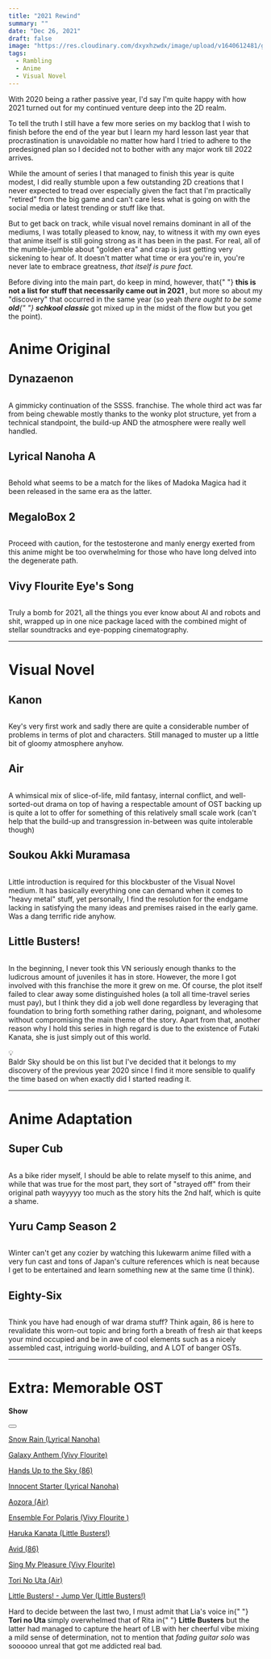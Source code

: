 ```yaml
---
title: "2021 Rewind"
summary: ""
date: "Dec 26, 2021"
draft: false
image: "https://res.cloudinary.com/dxyxhzwdx/image/upload/v1640612481/gaftonosh/2021/12/2021-rewindd.webp"
tags:
  - Rambling
  - Anime
  - Visual Novel
---
```


<div className="richtext pb-8">
  <p>
    With 2020 being a rather passive year, I'd say I'm quite happy with how 2021
    turned out for my continued venture deep into the 2D realm.
  </p>
  <p>
    To tell the truth I still have a few more series on my backlog that I wish
    to finish before the end of the year but I learn my hard lesson last year
    that procrastination is unavoidable no matter how hard I tried to adhere to
    the predesigned plan so I decided not to bother with any major work till
    2022 arrives.
  </p>
  <p>
    While the amount of series I that managed to finish this year is quite
    modest, I did really stumble upon a few outstanding 2D creations that I
    never expected to tread over especially given the fact that I'm practically
    "retired" from the big game and can't care less what is going on with the
    social media or latest trending or stuff like that.
  </p>
  <p>
    But to get back on track, while visual novel remains dominant in all of the
    mediums, I was totally pleased to know, nay, to witness it with my own eyes
    that anime itself is still going strong as it has been in the past. For
    real, all of the mumble-jumble about "golden era" and crap is just getting
    very sickening to hear of. It doesn't matter what time or era you're in,
    you're never late to embrace greatness, <em>that itself is pure fact.</em>
  </p>
  <p>
    Before diving into the main part, do keep in mind, however, that{" "}
    <strong>
      this is not a list for stuff that necessarily came out in 2021
    </strong>
    , but more so about my "discovery" that occurred in the same year (so yeah <em>
      there ought to be some <strong>old</strong>{" "}
      <strong>schkool classic</strong>
    </em> got mixed up in the midst of the flow but you get the point).
  </p>
  <h1 id="anime-original">Anime Original</h1>
  <h2 id="dynazaenon">Dynazaenon</h2>
  <figure className="kg-card kg-image-card">
    <img
      className="kg-image hoverZoomLink"
      src="http://testghost.mo.cloudinary.net/image/upload/q_80/v1/gaftonosh/2021/10/2021-05-15-23_24_39-Greenshot-2.webp"
      alt=""
      loading="lazy"
    />
  </figure>
  <p>
    A gimmicky continuation of the SSSS. franchise. The whole third act was far
    from being chewable mostly thanks to the wonky plot structure, yet from a
    technical standpoint, the build-up AND the atmosphere were really well
    handled.
  </p>
  <h2 id="lyrical-nanoha-a">Lyrical Nanoha A</h2>
  <figure className="kg-card kg-image-card">
    <img
      className="kg-image hoverZoomLink"
      src="http://res.cloudinary.com/dxyxhzwdx/image/upload/q_80/v1/gaftonosh/2021/12/reinforce.webp"
      alt=""
      loading="lazy"
      height={674}
      width={1199}
    />
  </figure>
  <p>
    Behold what seems to be a match for the likes of Madoka Magica had it been
    released in the same era as the latter.
  </p>
  <h2 id="megalobox-2">MegaloBox 2</h2>
  <figure className="kg-card kg-image-card">
    <img
      className="kg-image hoverZoomLink"
      src="https://testghost.mo.cloudinary.net/image/upload/q_80/v1/gaftonosh/2021/10/2021-06-27-09_05_29-Greenshot-3.webp"
      alt=""
      loading="lazy"
    />
  </figure>
  <p>
    Proceed with caution, for the testosterone and manly energy exerted from
    this anime might be too overwhelming for those who have long delved into the
    degenerate path.
  </p>
  <h2 id="vivy-flourite-eyes-song">Vivy Flourite Eye's Song</h2>
  <figure className="kg-card kg-image-card">
    <img
      className="kg-image hoverZoomLink"
      src="http://testghost.mo.cloudinary.net/image/upload/q_80/v1/gaftonosh/2021/10/zcxve4sjsj371.webp"
      alt=""
      loading="lazy"
    />
  </figure>
  <p>
    Truly a bomb for 2021, all the things you ever know about AI and robots and
    shit, wrapped up in one nice package laced with the combined might of
    stellar soundtracks and eye-popping cinematography.
  </p>
  <hr />
  <h1 id="visual-novel">Visual Novel</h1>
  <h2 id="kanon">Kanon</h2>
  <figure className="kg-card kg-image-card">
    <img
      className="kg-image hoverZoomLink"
      src="http://res.cloudinary.com/dxyxhzwdx/image/upload/q_80/v1/gaftonosh/2021/12/129955340_729829230969513_4502461709056481701_n.webp"
      alt=""
      loading="lazy"
      height={613}
      width={1090}
    />
  </figure>
  <p>
    Key's very first work and sadly there are quite a considerable number of
    problems in terms of plot and characters. Still managed to muster up a
    little bit of gloomy atmosphere anyhow.
  </p>
  <h2 id="air">Air</h2>
  <figure className="kg-card kg-image-card">
    <img
      className="kg-image hoverZoomLink"
      src="http://testghost.mo.cloudinary.net/image/upload/q_80/v1/gaftonosh/2021/11/43688-ritter.webp"
      alt=""
      loading="lazy"
    />
  </figure>
  <p>
    A whimsical mix of slice-of-life, mild fantasy, internal conflict, and
    well-sorted-out drama on top of having a respectable amount of OST backing
    up is quite a lot to offer for something of this relatively small scale work
    (can't help that the build-up and transgression in-between was quite
    intolerable though)
  </p>
  <h2 id="soukou-akki-muramasa">Soukou Akki Muramasa</h2>
  <figure className="kg-card kg-image-card">
    <img
      className="kg-image hoverZoomLink"
      src="http://testghost.mo.cloudinary.net/image/upload/q_80/v1/gaftonosh/2021/10/2021-09-03_17_35_09-Full_Metal_Daemon_Muramasa_ver1.00.webp"
      alt=""
      loading="lazy"
    />
  </figure>
  <p>
    Little introduction is required for this blockbuster of the Visual Novel
    medium. It has basically everything one can demand when it comes to "heavy
    metal" stuff, yet personally, I find the resolution for the endgame lacking
    in satisfying the many ideas and premises raised in the early game. Was a
    dang terrific ride anyhow.
  </p>
  <h2 id="little-busters">Little Busters!</h2>
  <figure className="kg-card kg-image-card">
    <img
      className="kg-image hoverZoomLink"
      src="http://testghost.mo.cloudinary.net/image/upload/q_80/v1/gaftonosh/2021/10/20210718123630_1-2-1.webp"
      alt=""
      loading="lazy"
    />
  </figure>
  <p>
    In the beginning, I never took this VN seriously enough thanks to the
    ludicrous amount of juveniles it has in store. However, the more I got
    involved with this franchise the more it grew on me. Of course, the plot
    itself failed to clear away some distinguished holes (a toll all time-travel
    series must pay), but I think they did a job well done regardless by
    leveraging that foundation to bring forth something rather daring, poignant,
    and wholesome without compromising the main theme of the story. Apart from
    that, another reason why I hold this series in high regard is due to the
    existence of Futaki Kanata, she is just simply out of this world.
  </p>
  <div className="kg-card kg-callout-card kg-callout-card-white">
    <div className="kg-callout-emoji">💡</div>
    <div className="kg-callout-text">
      Baldr Sky should be on this list but I've decided that it belongs to my
      discovery of the previous year 2020 since I find it more sensible to
      qualify the time based on when exactly did I started reading it.
    </div>
  </div>
  <hr />
  <h1 id="anime-adaptation">Anime Adaptation</h1>
  <h2 id="super-cub">Super Cub</h2>
  <figure className="kg-card kg-image-card">
    <img
      className="kg-image hoverZoomLink"
      src="http://res.cloudinary.com/dxyxhzwdx/image/upload/q_80/v1/gaftonosh/2021/12/Super-Cub-teaser-visual.webp"
      alt=""
      loading="lazy"
      height={1080}
      width={1920}
    />
  </figure>
  <p>
    As a bike rider myself, I should be able to relate myself to this anime, and
    while that was true for the most part, they sort of "strayed off" from their
    original path wayyyyy too much as the story hits the 2nd half, which is
    quite a shame.
  </p>
  <h2 id="yuru-camp-season-2">Yuru Camp Season 2</h2>
  <figure className="kg-card kg-image-card">
    <img
      className="kg-image hoverZoomLink"
      src="http://testghost.mo.cloudinary.net/image/upload/q_80/v1/gaftonosh/2021/10/2021-01-11-21_52_38-greenshot.webp"
      alt=""
      loading="lazy"
    />
  </figure>
  <p>
    Winter can't get any cozier by watching this lukewarm anime filled with a
    very fun cast and tons of Japan's culture references which is neat because I
    get to be entertained and learn something new at the same time (I think).
  </p>
  <h2 id="eighty-six">Eighty-Six</h2>
  <figure className="kg-card kg-image-card">
    <img
      className="kg-image hoverZoomLink"
      src="http://testghost.mo.cloudinary.net/image/upload/q_80/v1/gaftonosh/2021/10/2021-04-25-19_39_33-greenshot.webp"
      alt=""
      loading="lazy"
    />
  </figure>
  <p>
    Think you have had enough of war drama stuff? Think again, 86 is here to
    revalidate this worn-out topic and bring forth a breath of fresh air that
    keeps your mind occupied and be in awe of cool elements such as a nicely
    assembled cast, intriguing world-building, and A LOT of banger OSTs.
  </p>
  <hr />
  <h1 id="extra-memorable-ost">Extra: Memorable OST</h1>
  <div className="kg-card kg-toggle-card" data-kg-toggle-state="close">
    <div className="kg-toggle-heading">
      <h4 className="kg-toggle-heading-text">Show</h4>
      <button className="kg-toggle-card-icon">
        <svg
          viewBox="0 0 24 24"
          xmlns="http://www.w3.org/2000/svg"
          id="Regular">
          <path
            d="M23.25,7.311,12.53,18.03a.749.749,0,0,1-1.06,0L.75,7.311"
            className="cls-1"
          />
        </svg>
      </button>
    </div>
    <div className="kg-toggle-content">
      <p>
        <a href="https://youtu.be/eIchHI26Umg">Snow Rain (Lyrical Nanoha)</a>
      </p>
      <p>
        <a href="https://youtu.be/BC8q5L8eAYc">Galaxy Anthem (Vivy Flourite)</a>
      </p>
      <p>
        <a href="https://www.youtube.com/watch?v=fqYFkPeYqoI">
          Hands Up to the Sky (86)
        </a>
      </p>
      <p>
        <a href="https://youtu.be/6nMiFspQ6bc">
          Innocent Starter (Lyrical Nanoha)
        </a>
      </p>
      <p>
        <a href="https://youtu.be/9Kagybz0epQ">Aozora (Air)</a>
      </p>
      <p>
        <a href="https://youtu.be/d7IwP_xDObU">
          Ensemble For Polaris (Vivy Flourite )
        </a>
      </p>
      <p>
        <a href="https://youtu.be/ly5NiKQqJvc">
          Haruka Kanata (Little Busters!)
        </a>
      </p>
      <p>
        <a href="https://youtu.be/u0CqY27IFyo">Avid (86)</a>
      </p>
      <p>
        <a href="https://www.youtube.com/watch?v=2p8ig-TrYPY">
          Sing My Pleasure (Vivy Flourite)
        </a>
      </p>
      <p>
        <a href="https://youtu.be/NtJnix-9niI">Tori No Uta (Air)</a>
      </p>
      <p>
        <a href="https://youtu.be/NJ1maDVtIx8">
          Little Busters! - Jump Ver (Little Busters!)
        </a>
      </p>
      <p>
        Hard to decide between the last two, I must admit that Lia's voice in{" "}
        <strong>Tori no Uta </strong>simply overwhelmed that of Rita in{" "}
        <strong>Little Busters</strong> but the latter had managed to capture
        the heart of LB with her cheerful vibe mixing a mild sense of
        determination, not to mention that<em> fading guitar solo </em>was
        soooooo unreal that got me addicted real bad<em>.</em>
      </p>
    </div>
  </div>
</div>
